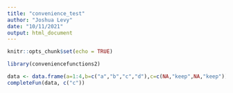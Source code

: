 ```yaml
---
title: "convenience_test"
author: "Joshua Levy"
date: "10/11/2021"
output: html_document
---
```


```r
knitr::opts_chunk$set(echo = TRUE)
```

```r
library(conveniencefunctions2)
```

```r
data <- data.frame(a=1:4,b=c("a","b","c","d"),c=c(NA,"keep",NA,"keep"))
completeFun(data, c("c"))
```

